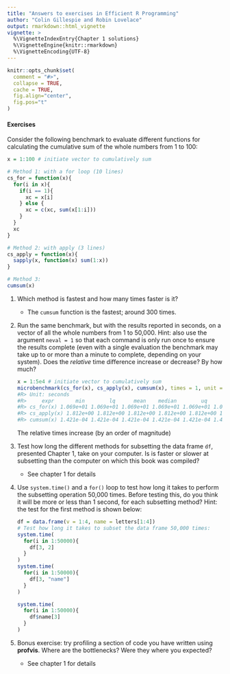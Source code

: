 ```yaml
---
title: "Answers to exercises in Efficient R Programming"
author: "Colin Gillespie and Robin Lovelace"
output: rmarkdown::html_vignette
vignette: >
  %\VignetteIndexEntry{Chapter 1 solutions}
  %\VignetteEngine{knitr::rmarkdown}
  %\VignetteEncoding{UTF-8}
---
```


```r
knitr::opts_chunk$set(
  comment = "#>",
  collapse = TRUE,
  cache = TRUE, 
  fig.align="center",
  fig.pos="t"
)
```

#### Exercises

Consider the following benchmark to evaluate different functions for calculating the cumulative sum of the whole numbers from 1 to 100:

```r
x = 1:100 # initiate vector to cumulatively sum

# Method 1: with a for loop (10 lines)
cs_for = function(x){
  for(i in x){
    if(i == 1){
      xc = x[i]
    } else {
      xc = c(xc, sum(x[1:i]))
    }
  }
  xc
}

# Method 2: with apply (3 lines)
cs_apply = function(x){
  sapply(x, function(x) sum(1:x))
}

# Method 3: 
cumsum(x)
```

1. Which method is fastest and how many times faster is it?

    * The `cumsum` function is the fastest; around 300 times.

2. Run the same benchmark, but with the results reported in seconds, on a vector of all the whole numbers from 1 to 50,000. Hint: also use the argument `neval = 1` so that each command is only run once to ensure the results complete (even with a single evaluation the benchmark may take up to or more than a minute to complete, depending on your system). Does the *relative* time difference increase or decrease? By how much?

    ```r
    x = 1:5e4 # initiate vector to cumulatively sum
    microbenchmark(cs_for(x), cs_apply(x), cumsum(x), times = 1, unit = "s")
    #R> Unit: seconds
    #R>     expr       min        lq      mean    median        uq       max neval
    #R> cs_for(x) 1.069e+01 1.069e+01 1.069e+01 1.069e+01 1.069e+01 1.069e+01     1
    #R> cs_apply(x) 1.812e+00 1.812e+00 1.812e+00 1.812e+00 1.812e+00 1.812e+00     1
    #R> cumsum(x) 1.421e-04 1.421e-04 1.421e-04 1.421e-04 1.421e-04 1.421e-04     1
    ```
    The relative times increase (by an order of magnitude)

3. Test how long the different methods for subsetting the data frame `df`, presented Chapter 1, take on your computer. Is is faster or slower at subsetting than the computer on which this book was compiled?

    * See chapter 1 for details

4. Use `system.time()` and a `for()` loop to test how long it takes to perform the subsetting operation 50,000 times. Before testing this, do you think it will be more or less than 1 second, for each subsetting method? Hint: the test for the first method is shown below:

    ```r
    df = data.frame(v = 1:4, name = letters[1:4])
    # Test how long it takes to subset the data frame 50,000 times:
    system.time(
      for(i in 1:50000){
        df[3, 2]
      }
    )
    system.time(
      for(i in 1:50000){
        df[3, "name"]
      }
    )

    system.time(
      for(i in 1:50000){
        df$name[3]
      }
    )

    ```

5. Bonus exercise: try profiling a section of code you have written using **profvis**. Where are the bottlenecks? Were they where you expected?

    * See chapter 1 for details
